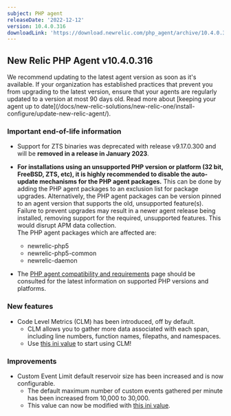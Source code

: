 ```yaml
---
subject: PHP agent
releaseDate: '2022-12-12'
version: 10.4.0.316
downloadLink: 'https://download.newrelic.com/php_agent/archive/10.4.0.316'
---
```

## New Relic PHP Agent v10.4.0.316

<Callout variant="important">
We recommend updating to the latest agent version as soon as it's available. If your organization has established practices that prevent you from upgrading to the latest version, ensure that your agents are regularly updated to a version at most 90 days old. Read more about [keeping your agent up to date](/docs/new-relic-solutions/new-relic-one/install-configure/update-new-relic-agent/).
</Callout>

### Important end-of-life information

* Support for ZTS binaries was deprecated with release v9.17.0.300 and will be **removed in a release in January 2023**.
* **For installations using an unsupported PHP version or platform (32 bit, FreeBSD, ZTS, etc), it is highly recommended to disable the auto-update mechanisms for the PHP agent packages.** This can be done by adding the PHP agent packages to an exclusion list for package upgrades.  Alternatively, the PHP agent packages can be version pinned to an agent version that supports the old, unsupported feature(s). Failure to prevent upgrades may result in a newer agent release being installed, removing support for the required, unsupported features. This would disrupt APM data collection.  
The PHP agent packages which are affected are:
   - newrelic-php5
   - newrelic-php5-common
   - newrelic-daemon

* The [PHP agent compatibility and requirements](https://docs.newrelic.com/docs/apm/agents/php-agent/getting-started/php-agent-compatibility-requirements/) page should be consulted for the latest information on supported PHP versions and platforms.

### New features

* Code Level Metrics (CLM) has been introduced, off by default.
   - CLM allows you to gather more data associated with each span, including line numbers, function names, filepaths, and namespaces.
   - Use [this ini value](/docs/apm/agents/php-agent/configuration/php-agent-configuration/#inivar-code-level-metrics) to start using CLM!


### Improvements

* Custom Event Limit default reservoir size has been increased and is now configurable.
   - The default maximum number of custom events gathered per minute has been increased from 10,000 to 30,000.
   - This value can now be modified with [this ini value](/docs/apm/agents/php-agent/configuration/php-agent-configuration/#inivar-custom-events-enabled).
